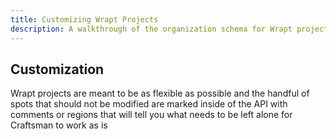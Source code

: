 ```yaml
---
title: Customizing Wrapt Projects
description: A walkthrough of the organization schema for Wrapt projects
---
```


## Customization

Wrapt projects are meant to be as flexible as possible and the handful of spots that should not be modified are marked inside of the API with comments or 
regions that will tell you what needs to be left alone for Craftsman to work as is